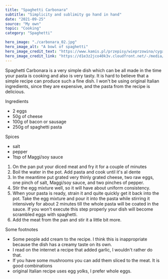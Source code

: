 ---
title: "Spaghetti Carbonara"
subtitle: "Simplicity and sublimity go hand in hand"
date: "2021-09-25"
source: "My own"
topic: "Cooking"
category: "Spaghetti"

hero_image: "./carbonara_02.jpg"
hero_image_alt: "A bowl of spaghetti"
hero_image_credit_text: "https://www.kamis.pl/przepisy/wieprzowina/cyganski-kociolek-z-kielbasa"
hero_image_credit_link: "https://d1e3z2jco40k3v.cloudfront.net/-/media/kamispl-2016/product/800_recrop/cyganski_kociolek_z_kielbasa_800.jpg?rev=88372ffefb4449fdb2d8e53346a5ce04&vd=20200704T053704Z&ir=1&width=450&height=450&crop=auto&quality=75&speed=2&extension=webp&hash=06FA26B6A3193A2C07B0D3159F342C63"
---

Spaghetti Carbonara is a very simple dish which can be all made in the time your pasta is cooking and also is very tasty. It is hard 
to believe that a simple recipe can produce such a fine dish.
I won't be using original Italian ingredients, since they are expensive, and 
the pasta from the recipe is delicious.

Ingredients
- 2 eggs
- 50g of cheese
- 100g of bacon or sausage
- 250g of spaghetti pasta

Spices
- salt
- pepper
- 1tsp of Maggi/soy sauce

1. On the pan put your diced meat and fry it for a couple of minutes
2. Boil the water in the pot. Add pasta and cook until it's al dente
3. In the meantime put grated very thinly grated cheese, two raw eggs,
one pinch of salt, Maggi/soy sauce, and two pinches of pepper.
4. Stir the egg mixture well, so it will have about uniform consistency.
5. When your pasta is ready, strain it and quite quickly get it back into
the pot. Take the egg mixture and pour it into the pasta while stirring it intensively
for about 2 minutes till the whole pasta will be coated in the sauce.
If you won't execute this step properly your dish will become scrambled eggs with spaghetti.
6. Add the meat from the pan and stir it a little bit more.

Some footnotes

- Some people add cream to the recipe. I think this is inappropriate
because the dish has a creamy taste on its own.
- I read on the internet a recipe that added garlic, I wouldn't rather do that.
- If you have some mushrooms you can add them sliced to the meat. It is 
good combinations  
- original Italian recipe uses egg yolks, I  prefer whole eggs.